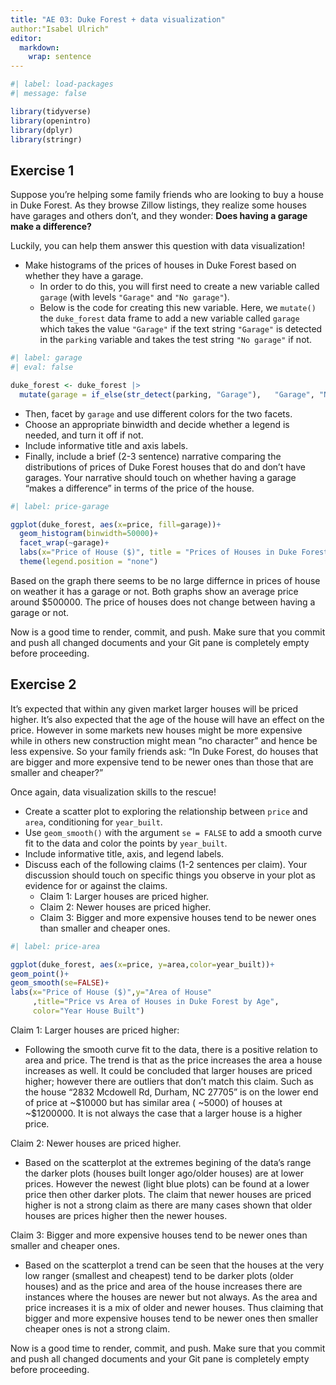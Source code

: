```yaml
---
title: "AE 03: Duke Forest + data visualization"
author:"Isabel Ulrich"
editor: 
  markdown: 
    wrap: sentence
---
```


```r
#| label: load-packages
#| message: false

library(tidyverse)
library(openintro)
library(dplyr)
library(stringr)
```

## Exercise 1

Suppose you're helping some family friends who are looking to buy a house in Duke Forest. As they browse Zillow listings, they realize some houses have garages and others don't, and they wonder: **Does having a garage make a difference?**

Luckily, you can help them answer this question with data visualization!

-   Make histograms of the prices of houses in Duke Forest based on whether they have a garage.
    -   In order to do this, you will first need to create a new variable called `garage` (with levels `"Garage"` and `"No garage"`).
    -   Below is the code for creating this new variable. Here, we `mutate()` the `duke_forest` data frame to add a new variable called `garage` which takes the value `"Garage"` if the text string `"Garage"` is detected in the `parking` variable and takes the test string `"No garage"` if not.

```r
#| label: garage
#| eval: false

duke_forest <- duke_forest |>
  mutate(garage = if_else(str_detect(parking, "Garage"),   "Garage", "No garage"))
```

-   Then, facet by `garage` and use different colors for the two facets.
-   Choose an appropriate binwidth and decide whether a legend is needed, and turn it off if not.
-   Include informative title and axis labels.
-   Finally, include a brief (2-3 sentence) narrative comparing the distributions of prices of Duke Forest houses that do and don't have garages. Your narrative should touch on whether having a garage "makes a difference" in terms of the price of the house.

```r
#| label: price-garage

ggplot(duke_forest, aes(x=price, fill=garage))+
  geom_histogram(binwidth=50000)+
  facet_wrap(~garage)+
  labs(x="Price of House ($)", title = "Prices of Houses in Duke Forest with Garages and no Garages")+
  theme(legend.position = "none")
```

Based on the graph there seems to be no large differnce in prices of house on weather it has a garage or not. Both graphs show an average price around \$500000. The price of houses does not change between having a garage or not.

::: callout-important
Now is a good time to render, commit, and push. Make sure that you commit and push all changed documents and your Git pane is completely empty before proceeding.
:::

## Exercise 2

It's expected that within any given market larger houses will be priced higher. It's also expected that the age of the house will have an effect on the price. However in some markets new houses might be more expensive while in others new construction might mean "no character" and hence be less expensive. So your family friends ask: "In Duke Forest, do houses that are bigger and more expensive tend to be newer ones than those that are smaller and cheaper?"

Once again, data visualization skills to the rescue!

-   Create a scatter plot to exploring the relationship between `price` and `area`, conditioning for `year_built`.
-   Use `geom_smooth()` with the argument `se = FALSE` to add a smooth curve fit to the data and color the points by `year_built`.
-   Include informative title, axis, and legend labels.
-   Discuss each of the following claims (1-2 sentences per claim). Your discussion should touch on specific things you observe in your plot as evidence for or against the claims.
    -   Claim 1: Larger houses are priced higher.
    -   Claim 2: Newer houses are priced higher.
    -   Claim 3: Bigger and more expensive houses tend to be newer ones than smaller and cheaper ones.

```r
#| label: price-area

ggplot(duke_forest, aes(x=price, y=area,color=year_built))+
geom_point()+
geom_smooth(se=FALSE)+
labs(x="Price of House ($)",y="Area of House"
     ,title="Price vs Area of Houses in Duke Forest by Age", 
     color="Year House Built")
```

Claim 1: Larger houses are priced higher:

-   Following the smooth curve fit to the data, there is a positive relation to area and price. The trend is that as the price increases the area a house increases as well. It could be concluded that larger houses are priced higher; however there are outliers that don't match this claim. Such as the house "2832 Mcdowell Rd, Durham, NC 27705" is on the lower end of price at \~\$10000 but has similar area ( \~5000) of houses at \~\$1200000. It is not always the case that a larger house is a higher price.

Claim 2: Newer houses are priced higher.

-   Based on the scatterplot at the extremes begining of the data's range the darker plots (houses built longer ago/older houses) are at lower prices. However the newest (light blue plots) can be found at a lower price then other darker plots. The claim that newer houses are priced higher is not a strong claim as there are many cases shown that older houses are prices higher then the newer houses.

Claim 3: Bigger and more expensive houses tend to be newer ones than smaller and cheaper ones.

-   Based on the scatterplot a trend can be seen that the houses at the very low ranger (smallest and cheapest) tend to be darker plots (older houses) and as the price and area of the house increases there are instances where the houses are newer but not always. As the area and price increases it is a mix of older and newer houses. Thus claiming that bigger and more expensive houses tend to be newer ones then smaller cheaper ones is not a strong claim.

::: callout-important
Now is a good time to render, commit, and push. Make sure that you commit and push all changed documents and your Git pane is completely empty before proceeding.
:::
